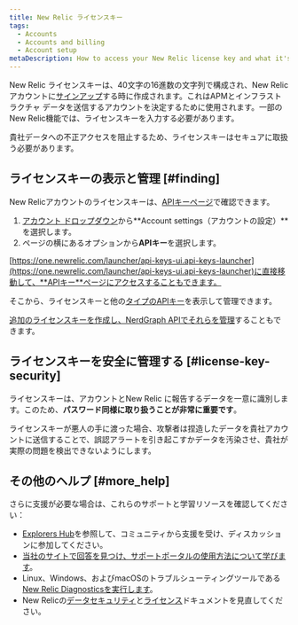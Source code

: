 ```yaml
---
title: New Relic ライセンスキー
tags:
  - Accounts
  - Accounts and billing
  - Account setup
metaDescription: How to access your New Relic license key and what it's used for.
---
```


New Relic ライセンスキーは、40文字の16進数の文字列で構成され、New Relicアカウントに[サインアップ](/docs/subscriptions/creating-your-new-relic-account)する時に作成されます。これはAPMとインフラストラクチャ データを送信するアカウントを決定するために使用されます。一部のNew Relic機能では、ライセンスキーを入力する必要があります。

<Callout variant="important">
  貴社データへの不正アクセスを阻止するため、ライセンスキーはセキュアに取扱う必要があります。
</Callout>

## ライセンスキーの表示と管理 [#finding]

New Relicアカウントのライセンスキーは、[APIキーページ](https://one.newrelic.com/launcher/api-keys-ui.api-keys-launcher)で確認できます。

1. [アカウント ドロップダウン](/docs/accounts-partnerships/education/getting-started-new-relic/glossary#account-dropdown)から**Account settings（アカウントの設定）**を選択します。
2. ページの横にあるオプションから**APIキー**を選択します。

[https://one.newrelic.com/launcher/api-keys-ui.api-keys-launcher](https://one.newrelic.com/launcher/api-keys-ui.api-keys-launcher)に直接移動して、**APIキー**ページにアクセスすることもできます。

そこから、ライセンスキーと他の[タイプのAPIキー](/docs/apis/get-started/intro-apis/types-new-relic-api-keys)を表示して管理できます。

[追加のライセンスキーを作成し、NerdGraph APIでそれらを管理](https://docs.newrelic.co.jp/docs/apis/nerdgraph/examples/use-nerdgraph-manage-license-keys-personal-api-keys)することもできます。

## ライセンスキーを安全に管理する [#license-key-security]

ライセンスキーは、アカウントとNew Relic に報告するデータを一意に識別します。このため、**パスワード同様に取り扱うことが非常に重要です**。

ライセンスキーが悪人の手に渡った場合、攻撃者は捏造したデータを貴社アカウントに送信することで、誤認アラートを引き起こすかデータを汚染させ、貴社が実際の問題を検出できないようにします。

## その他のヘルプ [#more_help]

さらに支援が必要な場合は、これらのサポートと学習リソースを確認してください：

* [Explorers Hub](https://discuss.newrelic.com/)を参照して、コミュニティから支援を受け、ディスカッションに参加してください。
* [当社のサイトで回答を見つけ、サポートポータルの使用方法について学びます](/docs/using-new-relic/welcome-new-relic/get-started/find-help-use-support-portal)。
* Linux、Windows、およびmacOSのトラブルシューティングツールである[New Relic Diagnosticsを実行します](/docs/using-new-relic/cross-product-functions/troubleshooting/new-relic-diagnostics)。
* New Relicの[データセキュリティ](/docs/security)と[ライセンス](/docs/licenses)ドキュメントを見直してください。
